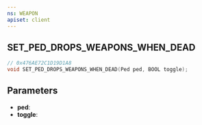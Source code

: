 ```yaml
---
ns: WEAPON
apiset: client
---
```

## SET_PED_DROPS_WEAPONS_WHEN_DEAD

```c
// 0x476AE72C1D19D1A8
void SET_PED_DROPS_WEAPONS_WHEN_DEAD(Ped ped, BOOL toggle);
```


## Parameters
* **ped**:
* **toggle**: